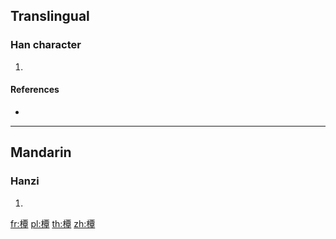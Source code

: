 ==Translingual==

===Han character===
{{Han char|rn=75|rad=木|as=12|sn=16|four=41946|canj=DMWJ}}

# {{defn|Han|sort=木12}}

====References====
* {{Han ref|kx=0554.050|dkj=15558|dj=0942.170|hdz=21289.070|uh=6A5D|ud=27229|bh=E9C5|bd=59845}}

----

==Mandarin==

===Hanzi===
{{cmn-hanzi|pin=[[diàn]] ([[dian4]])|wg=tien<sup>4</sup>}}

# {{defn|lang=cmn|sort=木12}}

[[fr:橝]]
[[pl:橝]]
[[th:橝]]
[[zh:橝]]